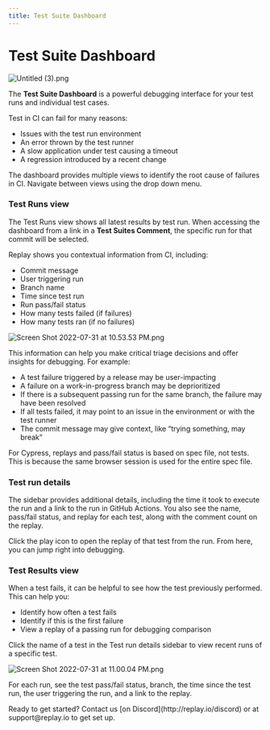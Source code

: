 ```yaml
---
title: Test Suite Dashboard
---
```


# Test Suite Dashboard

![Untitled (3).png](/media/test-suites/features/test-suite-dashboard/Untitled_(3).png)

The **Test Suite Dashboard** is a powerful debugging interface for your test runs and individual test cases. 

Test in CI can fail for many reasons:

- Issues with the test run environment
- An error thrown by the test runner
- A slow application under test causing a timeout
- A regression introduced by a recent change

The dashboard provides multiple views to identify the root cause of failures in CI. Navigate between views using the drop down menu.

### Test Runs view

The Test Runs view shows all latest results by test run. When accessing the dashboard from a link in a **Test Suites Comment**, the specific run for that commit will be selected.

Replay shows you contextual information from CI, including:

- Commit message
- User triggering run
- Branch name
- Time since test run
- Run pass/fail status
- How many tests failed (if failures)
- How many tests ran (if no failures)

![Screen Shot 2022-07-31 at 10.53.53 PM.png](/media/test-suites/features/test-suite-dashboard/Screen_Shot_2022-07-31_at_10.53.53_PM.png)

This information can help you make critical triage decisions and offer insights for debugging. For example:

- A test failure triggered by a release may be user-impacting
- A failure on a work-in-progress branch may be deprioritized
- If there is a subsequent passing run for the same branch, the failure may have been resolved
- If all tests failed, it may point to an issue in the environment or with the test runner
- The commit message may give context, like “trying something, may break”

<Callout type="info" emoji="👉">
For Cypress, replays and pass/fail status is based on spec file, not tests. This is because the same browser session is used for the entire spec file.
</Callout>

### Test run details

The sidebar provides additional details, including the time it took to execute the run and a link to the run in GitHub Actions. You also see the name, pass/fail status, and replay for each test, along with the comment count on the replay.

Click the play icon to open the replay of that test from the run. From here, you can jump right into debugging.

### Test Results view

When a test fails, it can be helpful to see how the test previously performed. This can help you:

- Identify how often a test fails
- Identify if this is the first failure
- View a replay of a passing run for debugging comparison

Click the name of a test in the Test run details sidebar to view recent runs of a specific test.

![Screen Shot 2022-07-31 at 11.00.04 PM.png](/media/test-suites/features/test-suite-dashboard/Screen_Shot_2022-07-31_at_11.00.04_PM.png)

For each run, see the test pass/fail status, branch, the time since the test run, the user triggering the run, and a link to the replay.

<Callout type="info" emoji="👉">
Ready to get started? Contact us [on Discord](http://replay.io/discord) or at support@replay.io to get set up.
</Callout>